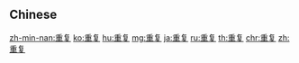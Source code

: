 {{also|重複|重復}}
==Chinese==
{{zh-see|重複}}

[[zh-min-nan:重复]]
[[ko:重复]]
[[hu:重复]]
[[mg:重复]]
[[ja:重复]]
[[ru:重复]]
[[th:重复]]
[[chr:重复]]
[[zh:重复]]